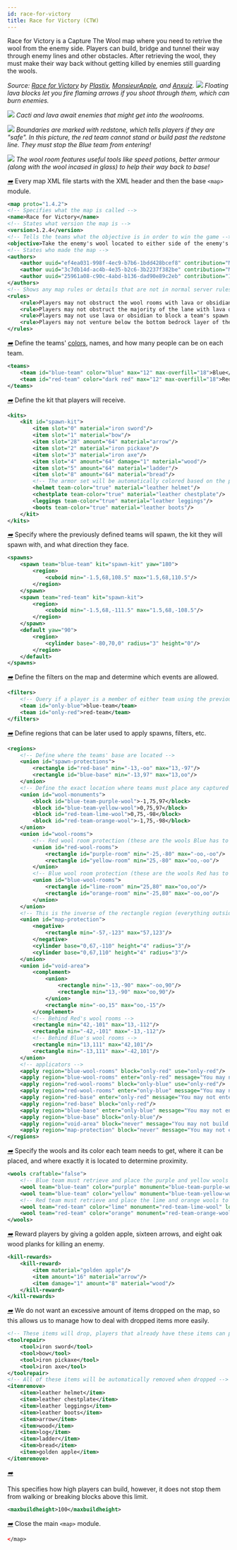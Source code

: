 ```yaml
---
id: race-for-victory
title: Race for Victory (CTW)
---
```


Race for Victory is a Capture The Wool map where you need to retrive the wool from the enemy side.
Players can build, bridge and tunnel their way through enemy lines and other obstacles.
After retrieving the wool, they must make their way back without getting killed by enemies still guarding the
wools.

_Source: [Race for Victory](https://github.com/MCResourcePile/overcast-maps/tree/master/maps/race_for_victory) by [Plastix](https://github.com/Plastix),
[MonsieurApple](https://github.com/tonybruess), and [Anxuiz](https://github.com/steveanton)._
![](/img/examples/rfv1.png)
_Floating lava blocks let you fire flaming arrows if you shoot through them, which can burn enemies._

![](/img/examples/rfv2.png)
_Cacti and lava await enemies that might get into the woolrooms._

![](/img/examples/rfv3.png)
_Boundaries are marked with redstone, which tells players if they are "safe".
In this picture, the red team cannot stand or build past the redstone line. They must stop
the Blue team from entering!_

![](/img/examples/rfv4.png)
_The wool room features useful tools like speed potions, better armour (along with the wool incased in glass)
to help their way back to base!_

[<i className="icon-right">➡️</i>](/docs/modules/general/main)
Every map XML file starts with the XML header and then the base `<map>` module.

```xml
<map proto="1.4.2">
<!-- Specifies what the map is called -->
<name>Race for Victory</name>
<!-- States what version the map is -->
<version>1.2.4</version>
<!-- Tells the teams what the objective is in order to win the game -->
<objective>Take the enemy's wool located to either side of the enemy's base and place it in your victory monument.</objective>
<!-- States who made the map -->
<authors>
    <author uuid="ef4ea031-998f-4ec9-b7b6-1bdd428bcef8" contribution="Map design"/> <!-- Plastix -->
    <author uuid="3c7db14d-ac4b-4e35-b2c6-3b2237f382be" contribution="Map design and gameplay management"/> <!-- MonsieurApple -->
    <author uuid="25961a08-c90c-4abd-b136-dad90e89c2eb" contribution="Item management"/> <!-- Anxuiz -->
</authors>
<!-- Shows any map rules or details that are not in normal server rules which appears when running /map -->
<rules>
    <rule>Players may not obstruct the wool rooms with lava or obsidian.</rule>
    <rule>Players may not obstruct the majority of the lane with lava or obsidian.</rule>
    <rule>Players may not use lava or obsidian to block a team's spawn.</rule>
    <rule>Players may not venture below the bottom bedrock layer of the map.</rule>
</rules>
```

[<i className="icon-right">➡️</i>](/docs/modules/format/teams)
Define the teams' [colors](/docs/reference/misc/formatting#chatColors), names, and how many people can be on each team.

```xml
<teams>
    <team id="blue-team" color="blue" max="12" max-overfill="18">Blue</team>
    <team id="red-team" color="dark red" max="12" max-overfill="18">Red</team>
</teams>
```

[<i className="icon-right">➡️</i>](/docs/modules/gear/kits)
Define the kit that players will receive.

```xml
<kits>
    <kit id="spawn-kit">
        <item slot="0" material="iron sword"/>
        <item slot="1" material="bow"/>
        <item slot="28" amount="64" material="arrow"/>
        <item slot="2" material="iron pickaxe"/>
        <item slot="3" material="iron axe"/>
        <item slot="4" amount="64" damage="1" material="wood"/>
        <item slot="5" amount="64" material="ladder"/>
        <item slot="8" amount="64" material="bread"/>
        <!-- The armor set will be automatically colored based on the player's team -->
        <helmet team-color="true" material="leather helmet"/>
        <chestplate team-color="true" material="leather chestplate"/>
        <leggings team-color="true" material="leather leggings"/>
        <boots team-color="true" material="leather boots"/>
    </kit>
</kits>
```

[<i className="icon-right">➡️</i>](/docs/modules/mechanics/spawns)
Specify where the previously defined teams will spawn, the kit they will spawn with, and what direction they face.

```xml
<spawns>
    <spawn team="blue-team" kit="spawn-kit" yaw="180">
        <region>
            <cuboid min="-1.5,68,108.5" max="1.5,68,110.5"/>
        </region>
    </spawn>
    <spawn team="red-team" kit="spawn-kit">
        <region>
            <cuboid min="-1.5,68,-111.5" max="1.5,68,-108.5"/>
        </region>
    </spawn>
    <default yaw="90">
        <region>
            <cylinder base="-80,70,0" radius="3" height="0"/>
        </region>
    </default>
</spawns>
```

[<i className="icon-right">➡️</i>](/docs/modules/mechanics/filters)
Define the filters on the map and determine which events are allowed.

```xml
<filters>
    <!-- Query if a player is a member of either team using the previously defined team ID -->
    <team id="only-blue">blue-team</team>
    <team id="only-red">red-team</team>
</filters>
```

[<i className="icon-right">➡️</i>](/docs/modules/mechanics/regions)
Define regions that can be later used to apply spawns, filters, etc.

```xml
<regions>
    <!-- Define where the teams' base are located -->
    <union id="spawn-protections">
        <rectangle id="red-base" min="-13,-oo" max="13,-97"/>
        <rectangle id="blue-base" min="-13,97" max="13,oo"/>
    </union>
    <!-- Define the exact location where teams must place any captured wools -->
    <union id="wool-monuments">
        <block id="blue-team-purple-wool">-1,75,97</block>
        <block id="blue-team-yellow-wool">0,75,97</block>
        <block id="red-team-lime-wool">0,75,-98</block>
        <block id="red-team-orange-wool">-1,75,-98</block>
    </union>
    <union id="wool-rooms">
        <!-- Red wool room protection (these are the wools Blue has to get) -->
        <union id="red-wool-rooms">
            <rectangle id="purple-room" min="-25,-80" max="-oo,-oo"/>
            <rectangle id="yellow-room" min="25,-80" max="oo,-oo"/>
        </union>
        <!-- Blue wool room protection (these are the wools Red has to get) -->
        <union id="blue-wool-rooms">
            <rectangle id="lime-room" min="25,80" max="oo,oo"/>
            <rectangle id="orange-room" min="-25,80" max="-oo,oo"/>
        </union>
    </union>
    <!-- This is the inverse of the rectangle region (everything outside of the rectangle) -->
    <union id="map-protection">
        <negative>
            <rectangle min="-57,-123" max="57,123"/>
        </negative>
        <cylinder base="0,67,-110" height="4" radius="3"/>
        <cylinder base="0,67,110" height="4" radius="3"/>
    </union>
    <union id="void-area">
        <complement>
            <union>
                <rectangle min="-13,-90" max="-oo,90"/>
                <rectangle min="13,-90" max="oo,90"/>
            </union>
            <rectangle min="-oo,15" max="oo,-15"/>
        </complement>
        <!-- Behind Red's wool rooms -->
        <rectangle min="42,-101" max="13,-112"/>
        <rectangle min="-42,-101" max="-13,-112"/>
        <!-- Behind Blue's wool rooms -->
        <rectangle min="13,111" max="42,101"/>
        <rectangle min="-13,111" max="-42,101"/>
    </union>
    <!-- applicators -->
    <apply region="blue-wool-rooms" block="only-red" use="only-red"/>
    <apply region="blue-wool-rooms" enter="only-red" message="You may not enter your own wool room!"/>
    <apply region="red-wool-rooms" block="only-blue" use="only-red"/>
    <apply region="red-wool-rooms" enter="only-blue" message="You may not enter your own wool room!"/>
    <apply region="red-base" enter="only-red" message="You may not enter the enemy spawn!"/>
    <apply region="red-base" block="only-red"/>
    <apply region="blue-base" enter="only-blue" message="You may not enter the enemy spawn!"/>
    <apply region="blue-base" block="only-blue"/>
    <apply region="void-area" block="never" message="You may not build over the void!"/> <!-- Prevent void bridging (building out of bounds) -->
    <apply region="map-protection" block="never" message="You may not edit blocks in this area!"/>
</regions>
```

[<i className="icon-right">➡️</i>](/docs/modules/objectives/ctw)
Specify the wools and its color each team needs to get, where it can be placed, and where exactly it is located to determine proximity.

```xml
<wools craftable="false">
    <!-- Blue team must retrieve and place the purple and yellow wools to win -->
    <wool team="blue-team" color="purple" monument="blue-team-purple-wool" location="-49,69,-96"/>
    <wool team="blue-team" color="yellow" monument="blue-team-yellow-wool" location="48,69,-96"/>
    <!-- Red team must retrieve and place the lime and orange wools to win -->
    <wool team="red-team" color="lime" monument="red-team-lime-wool" location="48,69,95"/>
    <wool team="red-team" color="orange" monument="red-team-orange-wool" location="-49,69,95"/>
</wools>
```

[<i className="icon-right">➡️</i>](/docs/modules/gear/kill-rewards)
️Reward players by giving a golden apple, sixteen arrows, and eight oak wood planks for killing an enemy.

```xml
<kill-rewards>
    <kill-reward>
        <item material="golden apple"/>
        <item amount="16" material="arrow"/>
        <item damage="1" amount="8" material="wood"/>
    </kill-reward>
</kill-rewards>
```

[<i className="icon-right">➡️</i>](/docs/modules/gear/repair-remove-keep)
We do not want an excessive amount of items dropped on the map, so this allows us to manage
how to deal with dropped items more easily.

```xml
<!-- These items will drop, players that already have these items can pick it up and will be merged -->
<toolrepair>
    <tool>iron sword</tool>
    <tool>bow</tool>
    <tool>iron pickaxe</tool>
    <tool>iron axe</tool>
</toolrepair>
<!-- All of these items will be automatically removed when dropped -->
<itemremove>
    <item>leather helmet</item>
    <item>leather chestplate</item>
    <item>leather leggings</item>
    <item>leather boots</item>
    <item>arrow</item>
    <item>wood</item>
    <item>log</item>
    <item>ladder</item>
    <item>bread</item>
    <item>golden apple</item>
</itemremove>
```

[<i className="icon-right">➡️</i>](/docs/modules/environment/world/#build-height)

This specifies how high players can build, however, it does not stop them from walking or breaking blocks above this limit.

```xml
<maxbuildheight>100</maxbuildheight>
```

[<i className="icon-right">➡️</i>](/docs/modules/general/main)
Close the main `<map>` module.

```xml
</map>
```
